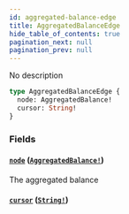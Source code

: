 ```yaml
---
id: aggregated-balance-edge
title: AggregatedBalanceEdge
hide_table_of_contents: true
pagination_next: null
pagination_prev: null
---
```



No description

```graphql
type AggregatedBalanceEdge {
  node: AggregatedBalance!
  cursor: String!
}
```


### Fields

#### [`node`](#) ([`AggregatedBalance!`](/docs/testnet/graphql/objects/aggregated-balance))

The aggregated balance


#### [`cursor`](#) ([`String!`](/docs/testnet/graphql/scalars/string))






